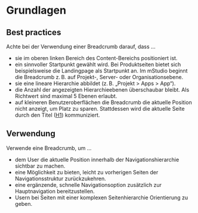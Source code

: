 # Grundlagen

## Best practices

Achte bei der Verwendung einer Breadcrumb darauf, dass ...

- sie im oberen linken Bereich des Content-Bereichs positioniert ist.
- ein sinnvoller Startpunkt gewählt wird. Bei Produktseiten bietet sich
  beispielsweise die Landingpage als Startpunkt an. Im mStudio beginnt die
  Breadcrumb z. B. auf Projekt-, Server- oder Organisationsebene.
- sie eine lineare Hierarchie abbildet (z. B. „Projekt > Apps > App“).
- die Anzahl der angezeigten Hierarchieebenen überschaubar bleibt. Als Richtwert
  sind maximal 5 Ebenen erlaubt.
- auf kleineren Benutzeroberflächen die Breadcrumb die aktuelle Position nicht
  anzeigt, um Platz zu sparen. Stattdessen wird die aktuelle Seite durch den
  Titel ([H1](/03-components/content/heading)) kommuniziert.

## Verwendung

Verwende eine Breadcrumb, um ...

- dem User die aktuelle Position innerhalb der Navigationshierarchie sichtbar zu
  machen.
- eine Möglichkeit zu bieten, leicht zu vorherigen Seiten der
  Navigationsstruktur zurückzukehren.
- eine ergänzende, schnelle Navigationsoption zusätzlich zur Hauptnavigation
  bereitzustellen.
- Usern bei Seiten mit einer komplexen Seitenhierarchie Orientierung zu geben.
